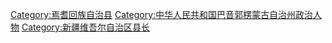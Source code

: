 [[Category:焉耆回族自治县|Category:焉耆回族自治县]]
[[Category:中华人民共和国巴音郭楞蒙古自治州政治人物|Category:中华人民共和国巴音郭楞蒙古自治州政治人物]]
[[Category:新疆维吾尔自治区县长|Category:新疆维吾尔自治区县长]]